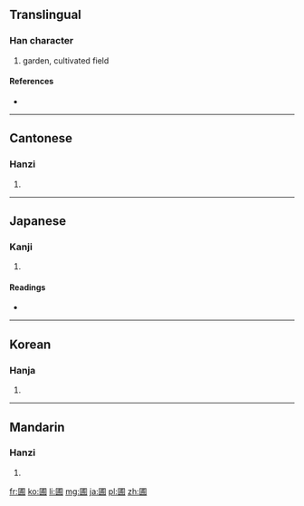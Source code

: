 ==Translingual==

===Han character===
{{Han char|rn=31|rad=囗|as=07|sn=10|four=6022<sub>7</sub>|canj=田戈十月 (WIJB)}}

# garden, cultivated field

====References====
* {{Han ref|kx=0218.210|dkj=04774|dj=0446.220|hdz=10718.150|uh=5703|ud=22275|bh=AE45|bd=44613}}

----

==Cantonese==

===Hanzi===
{{yue-hanzi|jyut=|y=bou2}}

# {{defn|Cantonese|sort=囗07}}

----

==Japanese==

===Kanji===
{{ja-kanji|grade=|rs=囗07}}

# {{defn|Japanese|sort=囗07}}

====Readings====
* {{ja-readings|on=[[ほ]] (ho)|kun=[[はたけ]] (hatake)}}

----

==Korean==

===Hanja===
{{ko-hanja|hangeul=포|rv=po|mr=p'o}}

# {{defn|Korean|sort=囗07}}

----

==Mandarin==

===Hanzi===
{{cmn-hanzi|pin=[[pǔ]] ([[pu3]])|wg=p'u<sup>3</sup>}}

# {{defn|Mandarin|sort=囗07}}

[[fr:圃]]
[[ko:圃]]
[[li:圃]]
[[mg:圃]]
[[ja:圃]]
[[pl:圃]]
[[zh:圃]]